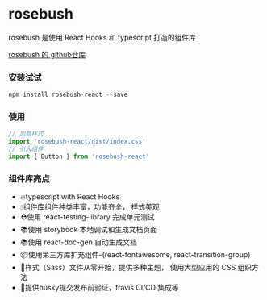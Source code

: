 
<Meta title="Welcome" />

# rosebush

rosebush 是使用 React Hooks 和 typescript 打造的组件库

[rosebush 的 github仓库](https://github.com/kkkhs/rosebush/)

### 安装试试

```javascript
npm install rosebush-react --save
```

### 使用

```javascript
// 加载样式
import 'rosebush-react/dist/index.css'
// 引入组件
import { Button } from 'rosebush-react'
```

### 组件库亮点

- 🔥typescript with React Hooks
- 💧组件库组件种类丰富，功能齐全， 样式美观
- ⛑️使用 react-testing-library 完成单元测试
- 📚使用 storybook 本地调试和生成文档页面
- 📚使用 react-doc-gen 自动生成文档
- 📦使用第三方库扩充组件-(react-fontawesome, react-transition-group)
- 🌹样式（Sass）文件从零开始，提供多种主题， 使用大型应用的 CSS 组织方法
- 🎉提供husky提交发布前验证，travis CI/CD 集成等

